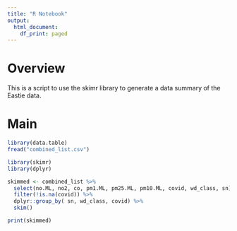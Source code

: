 ```yaml
---
title: "R Notebook"
output:
  html_document:
    df_print: paged
---
```


# Overview 

This is a script to use the skimr library to generate a data summary of the Eastie data.

# Main


```r
library(data.table)
fread("combined_list.csv")
```


```r
library(skimr)
library(dplyr)

skimmed <- combined_list %>% 
  select(no.ML, no2, co, pm1.ML, pm25.ML, pm10.ML, covid, wd_class, sn) %>%
  filter(!is.na(covid)) %>%
  dplyr::group_by( sn, wd_class, covid) %>% 
  skim() 
```

```r
print(skimmed)
```

